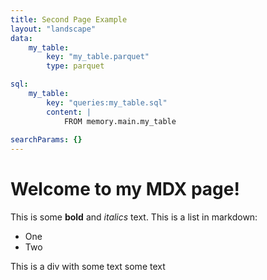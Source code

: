 ```yaml
---
title: Second Page Example
layout: "landscape"
data:
    my_table:
        key: "my_table.parquet"
        type: parquet

sql:
    my_table:
        key: "queries:my_table.sql"
        content: |
            FROM memory.main.my_table
        
searchParams: {}
---
```

# Welcome to my MDX page!
This is some **bold** and _italics_ text.
This is a list in markdown:
- One
- Two

<div className="text-2xl">
    This is a div with some text
some text
</div>
